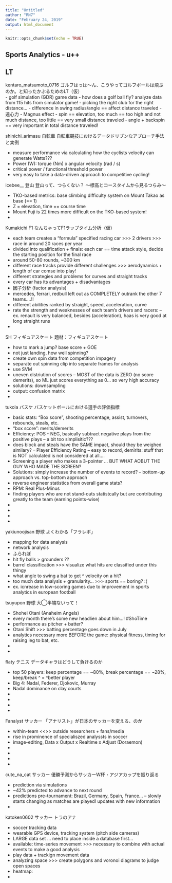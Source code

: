 ```yaml
---
title: "Untitled"
author: "RN7"
date: "February 24, 2019"
output: html_document
---
```


```r
knitr::opts_chunk$set(echo = TRUE)
```

## Sports Analytics - u++


## LT


kentaro_matsumoto_0716 	ゴルフはっは～ん、こうやってゴルフボールは飛ぶのか。と知ったかぶるためのLT（仮） 	
- golf simulation (GDR) game data
- how does a golf ball fly? analyze data from 115 hits from simulator game!
- picking the right club for the right distance...
- difference in swing radius/angle == affect distance traveled 
- 遠心力
- Magnus effect
- spin == elevation, too much == too high and not much distance, too little == very small distance traveled
- angle + backspin == very important in total distance traveled!


shinichi_arimasu 	自転車 	自転車競技におけるデータドリブンなアプローチ手法と実例 	

- measure performance via calculating how the cyclists velocity can generate Watts???
- Power (W): torque (Nm) x angular velocity (rad / s)
- critical power / functional threshold power
- very easy to take a data-driven approach to competitive cycling!


icebee__ 	登山 	登山って、つらくない？ ～標高とコースタイムから見るつらみ～ 	

- TKO-based metrics: base climbing difficulty system on Mount Takao as base (== 1)
- Z = elevation, time == course time
- Mount Fuji is 22 times more difficult on the TKO-based system!
-

Kumakichi 	F1 	なんちゃってF1ラップタイム分析（仮） 	

- each team creates a "formula" specified racing car >>> 2 drivers >>> race in around 20 races per year
- divided into qualification + finals: each car == time attack style, decide the starting position for the final race
- around 50-80 rounds, ~300 km
- different race tracks provide different challenges >>> aerodynamics + length of car comse into play!
- different strategies and problems for curves and straight tracks 
- every car has its advantages + disadvantages 
- 因子分析 (factor analysis)
- mercedes, ferrari, redbull left out as COMPLETELY outrank the other 7 teams....!!
- different abilities ranked by straight, speed, acceleration, curve 
- rate the strength and weaknesses of each team's drivers and racers: 
-- ex. renault is very balanced, besides (acceleration), haas is very good at long straight runs
- 


SH 	フィギュアスケート 	題材：フィギュアスケート 	

- how to mark a jump? base score + GOE
- not just landing, how well spinning?
- create own spin data from competition impagery
- separate out spinning clip into separate frames for analysis
- use SVM
- uneven distriution of scores 
-- MOST of the data is ZERO (no score demerits), so ML just scores everything as 0... so very high accuracy
- solutions: downsampling
- output: confusion matrix
-



tukola 	バスケ 	バスケットボールにおける選手の評価指標 	

- basic stats: "Box score", shooting percentage, assist, turnovers, rebounds, steals, etc. 
- "box score": merits/demerits
- Efficiency: POS - NEG, basically subtract negative plays from the positive plays
-- a bit too simplisitic???
- does block and steals have the SAME impact, should they be weighed similary? 
-- Player Efficiency Rating 
-- easy to record, demirits: stuff that is NOT calculated is not considered at all....
- Screening a player who makes a 3-pointer ... BUT WHAT AOBUT THE GUY WHO MADE THE SCREEN?
- Solutions: simply increase the number of events to record?
-- bottom-up approach vs. top-bottom approach 
- reverse engineer statistics from overall game stats? 
- RPM: Real Plus-Minus
- finding players who are not stand-outs statistcally but are contributing greatly to the team (earning points-wise)
- 
-
-
-


yakiunoojisan 	野球 	よくわかる「フラレボ」 	

- mapping for data analysis 
- network analysis
- ふられぼ
- hit fly balls > grounders ??
- barrel classification >>> visualize what hits are classified under this thingy
- what angle to swing a bat to get ^ velocity on a hit?
- too much data analysis + granularity... >>> sports == boring? :(
- ex. icnrease in low-scoring games due to improvement in sports analytics in european football

tsuyupon 	野球 	大◯半端ないって！ 	

- Shohei Otani (Anaheim Angels)
- every month there's some new headlien about him...! #ShoTime
- performance as pitcher + batter? 
- Otani Shift >>> batting percentage goes down in July
- analytics necessary more BEFORE the game: physical fitness, timing for raising leg to bat, etc. 
-
-


flaty 	テニス 	データキャラはどうして負けるのか 	

- top 50 players: keep percentage == ~80%, break percentage == ~28%, keep/break ^ = ^better player
- Big 4: Nadal, Federer, Djokovic, Murray
- Nadal dominance on clay courts
- 
-
-
-


Fanalyst 	サッカー 	「アナリスト」が日本のサッカーを変える、のか︎ 	

- within-team <<>> outside researchers + fans/media
- rise in prominence of specialiszed analyssts in soccer 
- image-editing, Data x Output x Realtime x Adjust (Doraemon)
-
-
-
-


cute_na_cat 	サッカー 	優勝予測からサッカーW杯・アジアカップを振り返る 	

- prediction via simulations
- ~42% predicted to advance to next round
- predictions pre-tournament: Brazil,  Germany, Spain, France... 
-- slowly starts changing as matches are played! updates with new information 
-


katoken0602 	サッカー 	トラのアナ

- soccer tracking data 
- wearable GPS device, tracking system (pitch side cameras)
- LARGE data set ... need to place inside a database first...
- available: time-series movement >>> necessary to combine with actual events to make a good analysis
- play data + trackign movement data
- analyzing space >>> create polygons and voronoi diagrams to judge open spaces 
- heatmap: 
-


